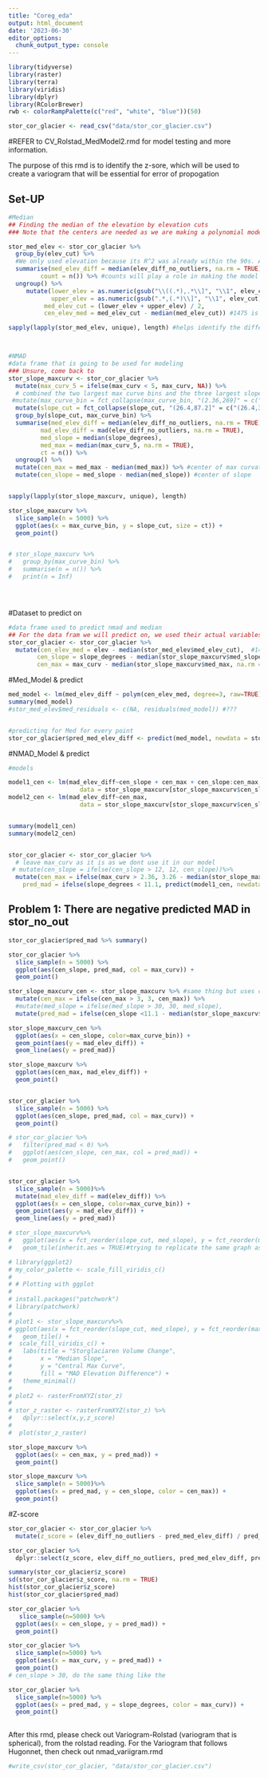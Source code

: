 ```yaml
---
title: "Coreg_eda"
output: html_document
date: '2023-06-30'
editor_options: 
  chunk_output_type: console
---
```

```r
library(tidyverse)
library(raster)
library(terra)
library(viridis)
library(dplyr)
library(RColorBrewer)
rwb <- colorRampPalette(c("red", "white", "blue"))(50)

stor_cor_glacier <- read_csv("data/stor_cor_glacier.csv") 

```

#REFER to CV_Rolstad_MedModel2.rmd for model testing and more information. 

The purpose of this rmd is to identify the z-sore, which will be used to create a variogram that will be essential for error of propogation 


## Set-UP
```r
#Median
## Finding the median of the elevation by elevation cuts
### Note that the centers are needed as we are making a polynomial model

stor_med_elev <- stor_cor_glacier %>% 
  group_by(elev_cut) %>% 
  #We only used elevation because its R^2 was already within the 90s. Although the other variables were significant, they did not effect the R^2 too much
  summarise(med_elev_diff = median(elev_diff_no_outliers, na.rm = TRUE), # filled_elev_diff instead??
         count = n()) %>% #counts will play a role in making the model
  ungroup() %>% 
     mutate(lower_elev = as.numeric(gsub("\\((.*),.*\\]", "\\1", elev_cut)),
            upper_elev = as.numeric(gsub(".*,(.*)\\]", "\\1", elev_cut)),
          med_elev_cut = (lower_elev + upper_elev) / 2,
          cen_elev_med = med_elev_cut - median(med_elev_cut)) #1475 is the median(med_elev_cut)

sapply(lapply(stor_med_elev, unique), length) #helps identify the different unique levels/values in the data of each col



#NMAD
#data frame that is going to be used for modeling 
### Unsure, come back to
stor_slope_maxcurv <- stor_cor_glacier %>%
  mutate(max_curv_5 = ifelse(max_curv < 5, max_curv, NA)) %>% 
  # combined the two largest max curve bins and the three largest slope bins to keep the count consistent
 #mutate(max_curve_bin = fct_collapse(max_curve_bin, "(2.36,269]" = c("(2.36,3.26]", "(3.26,269]"))) %>% 
  mutate(slope_cut = fct_collapse(slope_cut, "(26.4,87.2]" = c("(26.4,30.4]","(30.4,34]", "(34,37.2]", "(37.2,42]", "(42,50.8]", "(50.8,87.2]"))) %>% 
  group_by(slope_cut, max_curve_bin) %>% 
  summarise(med_elev_diff = median(elev_diff_no_outliers, na.rm = TRUE), 
         mad_elev_diff = mad(elev_diff_no_outliers, na.rm = TRUE),
         med_slope = median(slope_degrees),
         med_max = median(max_curv_5, na.rm = TRUE),
         ct = n()) %>% 
  ungroup() %>% 
  mutate(cen_max = med_max - median(med_max)) %>% #center of max curvature 
  mutate(cen_slope = med_slope - median(med_slope)) #center of slope 


sapply(lapply(stor_slope_maxcurv, unique), length)

stor_slope_maxcurv %>% 
  slice_sample(n = 5000) %>%
  ggplot(aes(x = max_curve_bin, y = slope_cut, size = ct)) +
  geom_point()


# stor_slope_maxcurv %>% 
#   group_by(max_curve_bin) %>% 
#   summarise(n = n()) %>% 
#   print(n = Inf) 





```

#Dataset to predict on
```r
#data frame used to predict nmad and median
## For the data fram we will predict on, we used their actual variables instead of cuts to help center it
stor_cor_glacier <- stor_cor_glacier %>% 
  mutate(cen_elev_med = elev - median(stor_med_elev$med_elev_cut),  #1450
        cen_slope = slope_degrees - median(stor_slope_maxcurv$med_slope), #21.01295
        cen_max = max_curv - median(stor_slope_maxcurv$med_max, na.rm = TRUE)) #1.026125
```


#Med_Model & predict
```r
med_model <- lm(med_elev_diff ~ polym(cen_elev_med, degree=3, raw=TRUE), data = stor_med_elev, weights = count) #we choose this model despite having significance in the other ones b/c elev already accounted for 90% of the data (R^2 =90+%)
summary(med_model)
#stor_med_elev$med_residuals <- c(NA, residuals(med_model)) #???


#predicting for Med for every point
stor_cor_glacier$pred_med_elev_diff <- predict(med_model, newdata = stor_cor_glacier)
```

#NMAD_Model & predict
```r
#models 

model1_cen <- lm(mad_elev_diff~cen_slope + cen_max + cen_slope:cen_max, 
                    data = stor_slope_maxcurv[stor_slope_maxcurv$cen_slope<11.1- median(stor_slope_maxcurv$med_slope),]) # uses center slope (this is what we used to get the z score, we are predicting on stor_no_out)
model2_cen <- lm(mad_elev_diff~cen_max, 
                    data = stor_slope_maxcurv[stor_slope_maxcurv$cen_slope>11.1 - median(stor_slope_maxcurv$med_slope),]) #for center slope our condition is different because med_slope and cen_slope are not the same based on our graphs from the bottom we picked 11.3 by looking at the end of the bin of slope_degree that falls in the area of cen_slope around 0


summary(model1_cen)
summary(model2_cen)


stor_cor_glacier <- stor_cor_glacier %>% 
  # leave max_curv as it is as we dont use it in our model
 # mutate(cen_slope = ifelse(cen_slope > 12, 12, cen_slope))%>%
  mutate(cen_max = ifelse(max_curv > 2.36, 3.26 - median(stor_slope_maxcurv$med_max), cen_max), 
    pred_mad = ifelse(slope_degrees < 11.1, predict(model1_cen, newdata = .), predict(model2_cen, newdata = .))) #instead of using 12 as our condition we switched it to 11.3 because it was the end of the bin at center slope 0/1

```


## Problem 1: There are negative predicted MAD in stor_no_out
```r
stor_cor_glacier$pred_mad %>% summary()

stor_cor_glacier %>%
  slice_sample(n = 5000) %>%
  ggplot(aes(cen_slope, pred_mad, col = max_curv)) + 
  geom_point()

```

 
```r
stor_slope_maxcurv_cen <- stor_slope_maxcurv %>% #same thing but uses center slope and switched our condition to less than 1 
  mutate(cen_max = ifelse(cen_max > 3, 3, cen_max)) %>%
  #mutate(med_slope = ifelse(med_slope > 30, 30, med_slope), 
  mutate(pred_mad = ifelse(cen_slope <11.1 - median(stor_slope_maxcurv$med_slope), predict(model1_cen, newdata = .), predict(model2_cen, newdata = .))) 

stor_slope_maxcurv_cen %>% 
  ggplot(aes(x = cen_slope, color=max_curve_bin)) +
  geom_point(aes(y = mad_elev_diff)) +
  geom_line(aes(y = pred_mad)) 

stor_slope_maxcurv %>% 
  ggplot(aes(cen_max, mad_elev_diff)) +
  geom_point()


stor_cor_glacier %>%
  slice_sample(n = 5000) %>%
  ggplot(aes(cen_slope, pred_mad, col = max_curv)) + 
  geom_point()

# stor_cor_glacier %>% 
#   filter(pred_mad < 0) %>% 
#   ggplot(aes(cen_slope, cen_max, col = pred_mad)) +
#   geom_point()


stor_cor_glacier %>% 
  slice_sample(n = 5000)%>%
  mutate(mad_elev_diff = mad(elev_diff)) %>% 
  ggplot(aes(x = cen_slope, color=max_curve_bin)) +
  geom_point(aes(y = mad_elev_diff)) +
  geom_line(aes(y = pred_mad))

# stor_slope_maxcurv%>%
#   ggplot(aes(x = fct_reorder(slope_cut, med_slope), y = fct_reorder(max_curve_bin, cen_max), fill = mad_elev_diff))+
#   geom_tile(inherit.aes = TRUE)#trying to replicate the same graph as the hugonnet figure 4

# library(ggplot2)  
# my_color_palette <- scale_fill_viridis_c()
# 
# # Plotting with ggplot
# 
# install.packages("patchwork")
# library(patchwork)
# 
# plot1 <- stor_slope_maxcurv%>%
# ggplot(aes(x = fct_reorder(slope_cut, med_slope), y = fct_reorder(max_curve_bin, cen_max), fill = mad_elev_diff)) +
#   geom_tile() +
#  scale_fill_viridis_c() +
#   labs(title = "Storglaciaren Volume Change",
#        x = "Median Slope",
#        y = "Central Max Curve",
#        fill = "MAD Elevation Difference") +
#   theme_minimal()
# 
# plot2 <- rasterFromXYZ(stor_z)
#   
# stor_z_raster <- rasterFromXYZ(stor_z) %>% 
#   dplyr::select(x,y,z_score)
# 
#  plot(stor_z_raster)

stor_slope_maxcurv %>% 
  ggplot(aes(x = cen_max, y = pred_mad)) +
  geom_point()

stor_slope_maxcurv %>% 
  slice_sample(n = 5000)%>%
  ggplot(aes(x = pred_mad, y = cen_slope, color = cen_max)) +
  geom_point()


```

#Z-score
```r
stor_cor_glacier <- stor_cor_glacier %>% 
  mutate(z_score = (elev_diff_no_outliers - pred_med_elev_diff) / pred_mad)

stor_cor_glacier %>% 
  dplyr::select(z_score, elev_diff_no_outliers, pred_med_elev_diff, pred_mad)

summary(stor_cor_glacier$z_score)
sd(stor_cor_glacier$z_score, na.rm = TRUE)
hist(stor_cor_glacier$z_score)
hist(stor_cor_glacier$pred_mad)

```
 

```r
stor_cor_glacier %>% 
   slice_sample(n=5000) %>% 
  ggplot(aes(x = cen_slope, y = pred_mad)) +
  geom_point()

stor_cor_glacier %>% 
  slice_sample(n=5000) %>% 
  ggplot(aes(x = max_curv, y = pred_mad)) +
  geom_point()
# cen_slope > 30, do the same thing like the 

stor_cor_glacier %>% 
  slice_sample(n=5000) %>% 
  ggplot(aes(x = pred_mad, y = slope_degrees, color = max_curv)) +
  geom_point()
  

```

After this rmd, please check out Variogram-Rolstad (variogram that is spherical), from the rolstad reading. For the Variogram that follows Hugonnet, then check out nmad_variigram.rmd
 
```r
#write_csv(stor_cor_glacier, "data/stor_cor_glacier.csv") 
```

